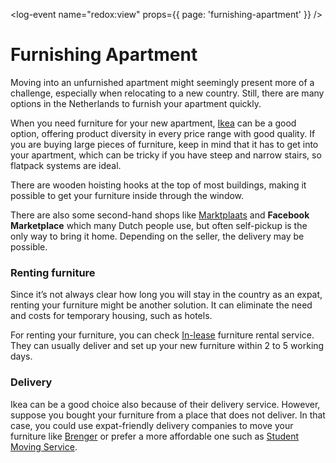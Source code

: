 <log-event name="redox:view" props={{ page: 'furnishing-apartment' }} />

# Furnishing Apartment

Moving into an unfurnished apartment might seemingly present more of a challenge, especially when relocating to a new country. Still, there are many options in the Netherlands to furnish your apartment quickly.

When you need furniture for your new apartment, [Ikea](https://www.ikea.com/nl/en/) can be a good option, offering product diversity in every price range with good quality. If you are buying large pieces of furniture, keep in mind that it has to get into your apartment, which can be tricky if you have steep and narrow stairs, so flatpack systems are ideal.

<callout>
    There are wooden hoisting hooks at the top of most buildings, making it
    possible to get your furniture inside through the window.
</callout>

There are also some second-hand shops like [Marktplaats](https://www.marktplaats.nl/) and **Facebook Marketplace** which many Dutch people use, but often self-pickup is the only way to bring it home. Depending on the seller, the delivery may be possible.

### Renting furniture

Since it’s not always clear how long you will stay in the country as an expat, renting your furniture might be another solution. It can eliminate the need and costs for temporary housing, such as hotels.

For renting your furniture, you can check [In-lease](https://www.in-lease.com/en/pricing) furniture rental service. They can usually deliver and set up your new furniture within 2 to 5 working days.

### Delivery

Ikea can be a good choice also because of their delivery service. However, suppose you bought your furniture from a place that does not deliver. In that case, you could use expat-friendly delivery companies to move your furniture like [Brenger](https://www.brenger.nl/en-nl/) or prefer a more affordable one such as [Student Moving Service](https://www.studentverhuisservice.nl/).
